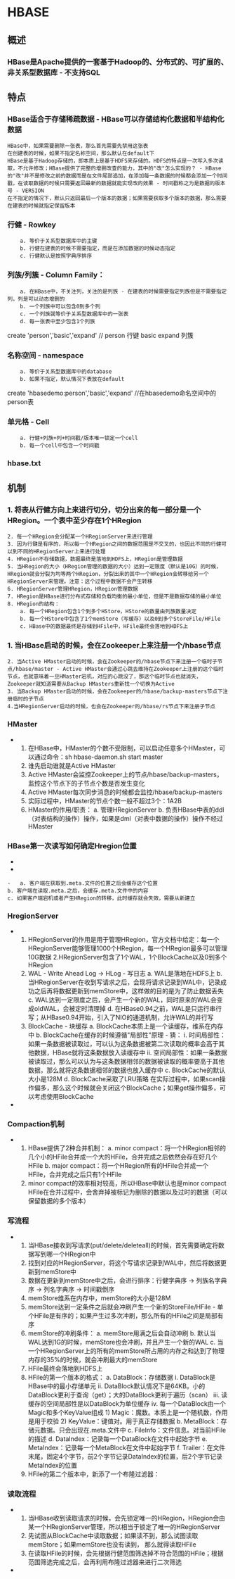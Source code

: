 # HBASE

## 概述

### HBase是Apache提供的一套基于Hadoop的、分布式的、可扩展的、非关系型数据库 - 不支持SQL


## 特点

### 	HBase适合于存储稀疏数据 - HBase可以存储结构化数据和半结构化数据
	HBase中，如果需要删除一张表，那么首先需要先禁用这张表
	在创建表的时候，如果不指定名称空间，那么默认在default下
	HBase是基于Hadoop存储的，即本质上是基于HDFS来存储的。HDFS的特点是一次写入多次读取，不允许修改；HBase提供了完整的增删改查的能力，其中的"改"怎么实现的？ - HBase的"改"并不是修改之前的数据而是在文件尾部追加，在添加每一条数据的时候都会添加一个时间戳，在读取数据的时候只需要返回最新的数据就能实现改的效果 - 时间戳称之为是数据的版本号 - VERSION
	在不指定的情况下，默认只返回最后一个版本的数据；如果需要获取多个版本的数据，那么需要在建表的时候就指定保留版本

### 	行健 - Rowkey
		a. 等价于关系型数据库中的主键
		b. 行健在建表的时候不需要指定，而是在添加数据的时候动态指定
		c. 行健默认是按照字典序排序


### 	列族/列簇 - Column Family：
		a. 在HBase中，不关注列，关注的是列族 - 在建表的时候需要指定列族但是不需要指定列，列是可以动态增删的
		b. 一个列族中可以包含0到多个列
		c. 一个列族就等价于关系型数据库中的一张表
		d. 每一张表中至少包含1个列族
create 'person','basic','expand' // person 行键 basic expand 列簇

### 	名称空间 - namespace
		a. 等价于关系型数据库中的database
		b. 如果不指定，默认情况下表放在default
create 'hbasedemo:person','basic','expand' //在hbasedemo命名空间中的person表

### 单元格 - Cell
		a. 行健+列族+列+时间戳/版本唯一锁定一个cell
		b. 每一个cell中包含一个时间戳


### hbase.txt

## 机制

### 	1. 将表从行健方向上来进行切分，切分出来的每一部分是一个HRegion。一个表中至少存在1个HRegion
	2. 每一个HRegion会分配某一个HRegionServer来进行管理
	3. 因为行键是有序的，所以每一个HRegion之间的数据范围是不交叉的，也因此不同的行健可以到不同的HRegionServer上来进行处理
	4. HRegion不存储数据，数据最终是落地到HDFS上，HRegion是管理数据
	5. 当HRegion的大小（HRegion管理的数据的大小）达到一定限度（默认是10G）的时候，HRegion就会分裂为均等两个HRegion，分裂出来的其中一个HRegion会转移给另一个HRegionServer来管理。注意：这个过程中数据不会产生转移
	6. HRegionServer管理HRegion，HRegion管理数据
	7. HRegion是HBase进行分布式存储和负载均衡的最小单位，但是不是数据存储的最小单位
	8. HRegion的结构：
		a. 每一个HRegion包含1个到多个HStore，HStore的数量由列族数量决定
		b. 每一个HStore中包含了1个memStore（写缓存）以及0到多个StoreFile/HFile
		c. HBase中的数据最终是存储到HFile中，HFile最终会落地到HDFS上


### 

### 	1. 当HBase启动的时候，会在Zookeeper上来注册一个/hbase节点
	2. 当Active HMaster启动的时候，会在Zookeeper的/hbase节点下来注册一个临时子节点/hbase/master - Active HMaster会通过心跳去维持在Zookeeper上注册的这个临时节点，也就意味着一旦HMaster宕机，对应的心跳没了，那这个临时节点也就消失，Zookeeper就知道需要从Backup HMasters重新找一个切换为Active
	3. 当Backup HMaster启动的时候，会在Zookeeper的/hbase/backup-masters节点下注册临时的子节点
	4.当HRegionServer启动的时候，也会在Zookeeper的/hbase/rs节点下来注册子节点

### HMaster

- 	1. 在HBase中，HMaster的个数不受限制，可以启动任意多个HMaster，可以通过命令：sh hbase-daemon.sh start master
	2. 谁先启动谁就是Active HMaster
	3. Active HMaster会监控Zookeeper上的节点/hbase/backup-masters，监控这个节点下的子节点个数是否发生变化
	4. Active HMaster每次同步消息的时候都会监控/hbase/backup-masters
	5. 实际过程中，HMaster的节点个数一般不超过3个：1A2B
	6. HMaster的作用/职责：
		a. 管理HRegionServer
		b. 负责HBase中表的ddl（对表结构的操作）操作，如果是dml（对表中数据的操作）操作不经过HMaster


### HBase第一次读写如何确定Hregion位置

- 
- 

	- 	a. 客户端在获取到.meta.文件的位置之后会缓存这个位置
	b. 客户端在读取.meta.之后，会缓存.meta.文件中的内容
	c. 如果客户端宕机或者产生HRegion的转移，此时缓存就会失效，需要从新建立

### HregionServer

- 	1. HRegionServer的作用是用于管理HRegion，官方文档中给定：每一个HRegionServer能够管理1000个HRegion，每一个HRegion最多可以管理10G数据
	2.HRegionServer包含了1个WAL，1个BlockCache以及0到多个HRegion
	3. WAL - Write Ahead Log -> HLog - 写日志
		a. WAL是落地在HDFS上
		b. 当HRegionServer在收到写请求之后，会现将请求记录到WAL中，记录成功之后再将数据更新到memStore中，这样做的目的是为了防止数据丢失
		c. WAL达到一定限度之后，会产生一个新的WAL，同时原来的WAL会变成oldWAL，会被定时清理掉
		d. 在HBase0.94之前，WAL是只运行串行写；从HBase0.94开始，引入了NIO的通道机制，允许WAL的并行写
	4. BlockCache - 块缓存
		a. BlockCache本质上是一个读缓存，维系在内存中
		b. BlockCache在缓存的时候遵循"局部性"原理 - 猜：
			i. 时间局部性：如果一条数据被读取过，可以认为这条数据被第二次读取的概率会高于其他数据，HBase就将这条数据放入读缓存中
			ii. 空间局部性：如果一条数据被读取过，那么可以认为与这条数据相邻的数据被读取的概率要高于其他数据，那么就将这条数据相邻的数据也放入缓存中
		c. BlockCache的默认大小是128M
		d. BlockCache采取了LRU策略
在实际过程中，如果scan操作偏多，那么这个时候就会关闭这个BlockCache；如果get操作偏多，可以考虑使用BlockCache
- 

### Compaction机制

- 	1. HBase提供了2种合并机制：
		a. minor compact：将一个HRegion相邻的几个小的HFile合并成一个大的HFile，合并完成之后依然会存在好几个HFile
		b. major compact：将一个HRegion所有的HFile合并成一个HFile，合并完成之后只有1个HFile
	2. minor compact的效率相对较高，所以HBase中默认也是minor compact
HFile在合并过程中，会舍弃掉被标记为删除的数据以及过时的数据（可以保留数据的多个版本）

### 写流程

- 	1. 当HBase接收到写请求(put/delete/deleteall)的时候，首先需要确定将数据写到哪一个HRegion中
	2. 找到对应的HRegionServer，将这个写请求记录到WAL中，然后将数据更新到memStore中
	3. 数据在更新到memStore中之后，会进行排序：行健字典序 -> 列族名字典序 -> 列名字典序 -> 时间戳倒序
	4. memStore维系在内存中，memStore的大小是128M
	5. memStore达到一定条件之后就会冲刷产生一个新的StoreFile/HFile - 单个HFile是有序的；如果产生过多次冲刷，那么所有的HFile之间是局部有序
	6. memStore的冲刷条件：
		a. memStore用满之后会自动冲刷
		b. 默认当WAL达到1G的时候，memStore也会冲刷，并且产生一个新的WAL
		c. 当一个HRegionServer上的所有的memStore所占用的内存之和达到了物理内存的35%的时候，就会冲刷最大的memStore
	7. HFile最终会落地到HDFS上
	8. HFile的第一个版本的格式：
		a. DataBlock：存储数据
			i. DataBlock是HBase中的最小存储单元
			ii. DataBlock默认情况下是64KB。小的DataBlock更利于查询（get）；大的DataBlock更利于遍历（scan）
			iii. 读缓存的空间局部性是以DataBlock为单位缓存
			iv. 每一个DataBlock由一个Magic和多个KeyValue组成
				1) Magic：魔数。本质上是一个随机数，作用是用于校验
				2) KeyValue：键值对。用于真正存储数据
		b. MetaBlock：存储元数据。只会出现在.meta.文件中
		c. FileInfo：文件信息。对当前HFile的描述
		d. DataIndex：记录每一个DataBlock在文件中起始字节
		e. MetaIndex：记录每一个MetaBlock在文件中起始字节
		f. Trailer：在文件末尾，固定4个字节，前2个字节记录DataIndex的位置，后2个字节记录MetaIndex的位置
	9. HFile的第二个版本中，新添了一个布隆过滤器：


### 读取流程

- 	1. 当HBase收到读取请求的时候，会先锁定唯一的HRegion，HRegion会由某一个HRegionServer管理，所以相当于锁定了唯一的HRegionServer
	2. 先试图从BlockCache中读取数据；如果读不到，那么试图读取memStore；如果memStore也没有读到， 那么就得读取HFile
	3. 在读取HFile的时候，会先根据行健范围筛选掉不符合范围的HFile；根据范围筛选完成之后，会再利用布隆过滤器来进行二次筛选

-
